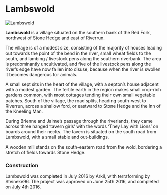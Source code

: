 

# Lambswold

<Image src="https://cdn.sanity.io/images/1as7cn02/production/0bcc61694f521579b015bf8417310d872cec176c-1000x650.png?w=976&h=350&fit=crop&crop=center&auto=format" alt="Lambswold" width={976} height={350}  />

<ProjectDetails
  floatRight
  region="Riverlands"
  house="House Bracken"
  type="Village"
  status="Completed"
  warp="undefined"
  projectLead="Arkilstorm"
  dateStarted="June 25, 2016"
  dateCompleted="June 25, 2016"
/>

**Lambswold** is a village situated on the southern bank of the Red Fork, northwest of Stone Hedge and east of Riverrun.

The village is of a modest size, consisting of the majority of houses leading out towards the point of the bend in the river, small wheat fields to the south, and lambing / livestock pens along the southern riverbank. The area is predominantly uncultivated, and five of the livestock pens along the river’s edge have now fallen into disuse, because when the river is swollen it becomes dangerous for animals.

A small sept sits in the heart of the village, with a septon’s house adjacent with a modest garden. The fertile earth in the region makes small crop-rich gardens common, with most cottages tending their own small vegetable patches. South of the village, the road splits, heading south-west to Riverrun, across a shallow ford, or eastward to Stone Hedge and the Inn of the Kneeling Man.

During Brienne and Jaime’s passage through the riverlands, they came across three hanged ‘tavern girls’ with the words ‘They Lay with Lions’ on boards around their necks. The tavern is situated on the south road from Lambswold, with a small stable and out-buildings.

A wooden mill stands on the south-eastern road from the wold, bordering a stretch of fields towards Stone Hedge.

### Construction

Lambswold was completed in July 2016 by Arkil, with terraforming by Steineke96. The project was approved on June 25th 2016, and completed on July 4th 2016.